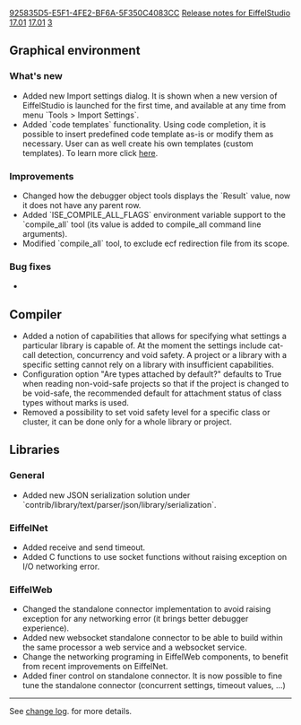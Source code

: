 [[Property:uuid|925835D5-E5F1-4FE2-BF6A-5F350C4083CC]]
[[Property:title|Release notes for EiffelStudio 17.01]]
[[Property:link_title|17.01]]
[[Property:weight|3]]

{{UnderConstruction|This page is under construction.}}

==Graphical environment==
===What's new===
* Added new Import settings dialog. It is shown when a new version of EiffelStudio is launched for the first time, and available at any time from menu `Tools > Import Settings`.
* Added `code templates` functionality. Using code completion, it is possible to insert predefined code template as-is or modify them as necessary. User can as well create his own templates (custom templates). To learn more click [https://www.eiffel.org/doc/eiffelstudio/Code%20Templates here].

===Improvements===
* Changed how the debugger object tools displays the `Result` value, now it does not have any parent row.
* Added `ISE_COMPILE_ALL_FLAGS` environment variable support to the `compile_all` tool  (its value is added to compile_all command line arguments). 
* Modified `compile_all` tool, to exclude ecf redirection file from its scope.


===Bug fixes===
* 

==Compiler==
* Added a notion of capabilities that allows for specifying what settings a particular library is capable of. At the moment the settings include cat-call detection, concurrency and void safety. A project or a library with a specific setting cannot rely on a library with insufficient capabilities.
* Configuration option "Are types attached by default?" defaults to True when reading non-void-safe projects so that if the project is changed to be void-safe, the recommended default for attachment status of class types without marks is used.
* Removed a possibility to set void safety level for a specific class or cluster, it can be done only for a whole library or project.

==Libraries==
===General===
* Added new JSON serialization solution under `contrib/library/text/parser/json/library/serialization`.

===EiffelNet===
* Added receive and send timeout.
* Added C functions to use socket functions without raising exception on I/O networking error.

===EiffelWeb===
* Changed the standalone connector implementation to avoid raising exception for any networking error (it brings better debugger experience).
* Added new websocket standalone connector to be able to build within the same processor a web service and a websocket service.
* Change the networking programing in EiffelWeb components, to benefit from recent improvements on EiffelNet. 
* Added finer control on standalone connector. It is now possible to fine tune the standalone connector (concurrent settings, timeout values, ...)

----

See [https://dev.eiffel.com/EiffelStudio_17.01_Releases change log]. for more details.
